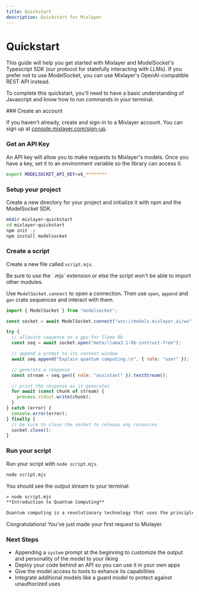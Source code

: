 ```yaml
---
title: Quickstart
description: Quickstart for Mixlayer
---
```



# Quickstart

This guide will help you get started with Mixlayer and ModelSocket's Typescript SDK (our protocol for statefully interacting with LLMs). If you prefer not to use ModelSocket, you can use  Mixlayer's OpenAI-compatible REST API instead. 

To complete this quickstart, you'll need to have a basic understanding of Javascript and know how to run commands in your terminal.

<Steps>
### Create an account
 
If you haven't already, create and sign-in to a Mixlayer account. You can sign up at [console.mixlayer.com/sign-up](https://console.mixlayer.com/sign-up). 
 
### Get an API Key

An API key will allow you to make requests to Mixlayer's models. Once you have a key, set it to an environment variable so the library can access it. 

```bash filename="env.sh" copy
export MODELSOCKET_API_KEY=sk_********
```

### Setup your project

Create a new directory for your project and initialize it with npm and the ModelSocket SDK. 

```bash filename="init.sh" copy
mkdir mixlayer-quickstart
cd mixlayer-quickstart
npm init -y
npm install modelsocket
```

### Create a script 

Create a new file called `script.mjs`. 

<Callout type="info">
  Be sure to use the `.mjs` extension or else the script won't be able to import other modules.
</Callout>

Use `ModelSocket.connect` to open a connection. Then use  `open`, `append` and `gen` crate sequences and interact with them.

```js filename="script.mjs" copy
import { ModelSocket } from "modelsocket";

const socket = await ModelSocket.connect("wss://models.mixlayer.ai/ws");

try {
  // allocate sequence on a gpu for llama 8b
  const seq = await socket.open("meta/llama3.1-8b-instruct-free");

  // append a prompt to its context window
  await seq.append("Explain quantum computing.\n", { role: "user" });

  // generate a response
  const stream = seq.gen({ role: "assistant" }).textStream();

  // print the response as it generates
  for await (const chunk of stream) {
    process.stdout.write(chunk);
  }
} catch (error) {
  console.error(error);
} finally {
  // be sure to close the socket to release any resources
  socket.close();
}
```

### Run your script

Run your script with `node script.mjs`.

```bash filename="run.sh" copy
node script.mjs
```

You should see the output stream to your terminal: 

```output.txt
> node script.mjs
**Introduction to Quantum Computing**

Quantum computing is a revolutionary technology that uses the principles of quantum mechanics to perform calculations and operations on data. Unlike classical computers, which use bits to represent information as 0s and 1s, quantum computers use quantum bits or...
```

Congratulations! You've just made your first request to Mixlayer. 

</Steps>

### Next Steps

* Appending a `system` prompt at the beginning to customize the output and personality of the model to your liking 
* Deploy your code behind an API so you can use it in your own apps
* Give the model access to tools to exhance its capabilities
* Integrate additional models like a guard model to protect against unauthorized uses
